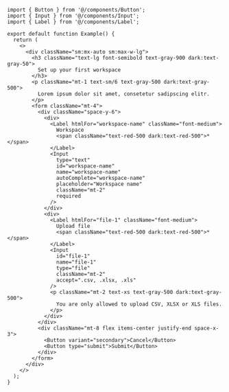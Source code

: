 ````tsx
import { Button } from '@/components/Button';
import { Input } from '@/components/Input';
import { Label } from '@/components/Label';

export default function Example() {
  return (
    <>
      <div className="sm:mx-auto sm:max-w-lg">
        <h3 className="text-lg font-semibold text-gray-900 dark:text-gray-50">
          Set up your first workspace
        </h3>
        <p className="mt-1 text-sm/6 text-gray-500 dark:text-gray-500">
          Lorem ipsum dolor sit amet, consetetur sadipscing elitr.
        </p>
        <form className="mt-4">
          <div className="space-y-6">
            <div>
              <Label htmlFor="workspace-name" className="font-medium">
                Workspace
                <span className="text-red-500 dark:text-red-500">*</span>
              </Label>
              <Input
                type="text"
                id="workspace-name"
                name="workspace-name"
                autoComplete="workspace-name"
                placeholder="Workspace name"
                className="mt-2"
                required
              />
            </div>
            <div>
              <Label htmlFor="file-1" className="font-medium">
                Upload file
                <span className="text-red-500 dark:text-red-500">*</span>
              </Label>
              <Input
                id="file-1"
                name="file-1"
                type="file"
                className="mt-2"
                accept=".csv, .xlsx, .xls"
              />
              <p className="mt-2 text-xs text-gray-500 dark:text-gray-500">
                You are only allowed to upload CSV, XLSX or XLS files.
              </p>
            </div>
          </div>
          <div className="mt-8 flex items-center justify-end space-x-3">
            <Button variant="secondary">Cancel</Button>
            <Button type="submit">Submit</Button>
          </div>
        </form>
      </div>
    </>
  );
}

````